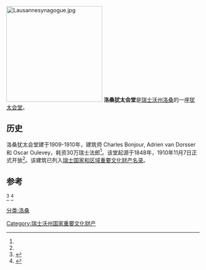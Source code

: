 [[File:Lausannesynagogue.jpg|250px]]
'''洛桑犹太会堂'''是[[瑞士|瑞士]][[沃州|沃州]][[洛桑|洛桑]]的一座[[犹太会堂|犹太会堂]]。

== 历史 ==
洛桑犹太会堂建于1909-1910年，建筑师 Charles Bonjour, Adrien van Dorsser 和 Oscar Oulevey，耗资30万瑞士法郎<ref name=temps/>。该堂起源于1848年，1910年11月7日正式开放<ref name=cisrl/>。该建筑已列入[[瑞士国家和区域重要文化财产名录|瑞士国家和区域重要文化财产名录]]。

== 参考 ==
<references>
<ref name=cisrl>{{lien web|url=http://www.cisrl.ch/synagogue.php|title=Grande Synagogue de Lausanne|accessdate=17 août 2012|deadurl=yes|archiveurl=https://web.archive.org/web/20140222170613/http://cisrl.ch/synagogue.php|archivedate=2014-02-22}}</ref>
<ref name=temps>{{article|title=Un siècle de culte juif à Lausanne|author=Mathieu Signoreli|date=20 octobre 2010}}</ref> 
</references>
[[分类:洛桑|分类:洛桑]]
[[Category:瑞士沃州国家重要文化财产|Category:瑞士沃州国家重要文化财产]]